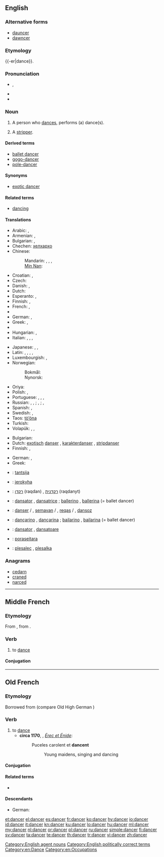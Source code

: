 ==English==
{{wikipedia|lang=en}}

===Alternative forms===
* [[dauncer]] {{qualifier|obsolete}}
* [[dawncer]] {{qualifier|obsolete}}

===Etymology===
{{-er|dance}}.

===Pronunciation===

* {{a|UK}} {{IPA|/ˈdæns.ə(ɹ)/}}, {{X-SAMPA|/"d{ns.@(r)/}}
* {{audio|en-us-dancer.ogg|Audio (US)}}
* {{rhymes|ɑːnsə(ɹ)|ænse(ɹ)}}

===Noun===
{{en-noun}}

# A person who [[dance]]s, performs (a) dance(s).
# {{euphemistic}} A [[stripper]].

====Derived terms====
* [[ballet dancer]]
* [[gogo-dancer]]
* [[pole-dancer]]

====Synonyms====
* {{sense|euphemism for stripper}} [[exotic dancer]]

====Related terms====
* [[dancing]]

====Translations====
{{trans-top|person who dances}}
* Arabic: {{t|ar|راقص|m|tr=raaqiS}}, {{t|ar|راقصة|f|tr=raaqiSa}}
* Armenian: {{qualifier|male}} {{t-|hy|պարող|tr=paroġ}}, {{qualifier|female}} {{t-|hy|պարուհի|tr=paruhi}}
* Bulgarian: {{t|bg|танцьор|m}}, {{t|bg|балетист|m}}
* Chechen: [[хелхархо]]
* Chinese:
*: Mandarin: {{t-|cmn|舞蹈家|tr=wǔdǎojiā|sc=Hani}}, {{t|cmn|舞蹈演員|sc=Hani}}, {{t|cmn|舞蹈演员|tr=wǔdǎo yǎnyuán|sc=Hani}}, {{t|cmn|跳舞者|tr=tiàowǔ-zhě|sc=Hani}}
*: [[Min Nan]]: {{tø|nan|舞蹈家|tr=bú-tō-ka|sc=Hans}}
* Croatian: {{t+|hr|plesač|m|alt=plèsāč}}, {{t-|hr|plesačica|f|alt=plesàčica}}
* Czech: {{t-|cs|tanečník|m}}
* Danish: {{t-|da|danser|c}}, {{t-|da|danserinde|c}}
* Dutch: {{t+|nl|danser|m}}
* Esperanto: {{t|eo|dancisto}}, {{qualifier|female}} {{t|eo|dancistino}}
* Finnish: {{t+|fi|tanssija}}, {{t+|fi|tanssijatar}}
* French: {{t+|fr|danseur|m}}, {{t+|fr|danseuse|f}}
* {{trreq|Georgian}}
* German: {{t-|de|Tänzer|m}}, {{t-|de|Tänzerin|f}}
* Greek: {{t+|el|χορευτής|m|tr=chorevtís}}, {{t+|el|χορεύτρια|f|tr=chorévtria}}
* {{trreq|hi}}
* Hungarian: {{t+|hu|táncos|m}}, {{t+|hu|táncosnő|f}}
* Italian: {{t-|it|ballerino|m}}, {{t+|it|ballerina|f}}, {{t-|it|danzatore|m}}, {{t-|it|danzatrice|f}}
{{trans-mid}}
* Japanese: {{t|ja|ダンサー|tr=dansā}}, {{t|ja|踊り子|tr=おどりこ, odoriko}} {{qualifier|female dancer}}, {{t|ja|舞踊家|tr=ぶようか, buyōka}}
* Latin: {{t|la|saltator|m}}, {{t|la|saltatrix|f}}, {{t|la|histrio|m}}, {{t|la|ludius|m}}, {{t|la|ludia|f}}
* Luxembourgish: {{t|lb|Dänzer|m}}, {{t|lb|Dänzerin|f}}
* Norwegian:
*: Bokmål: {{t|nb|danser|m}}
*: Nynorsk: {{t|nn|dansar|m}}
* Oriya: {{t|or|ନର୍ତ୍ତକ|sc=Orya}}
* Polish: {{t+|pl|tancerz|m}}, {{t+|pl|tancerka|f}}
* Portuguese: {{t|pt|bailarino|m}}, {{t|pt|bailarina|f}}, {{t|pt|dançarino|m}}, {{t|pt|dançarina|f}}
* Russian: {{t|ru|танцор|m|tr=tancór}}, {{t+|ru|танцовщик|m|tr=tancóvščik}}, {{t+|ru|танцовщица|f|tr=tancóvščica}}; {{t|ru|балерун|m|tr=balerún}}, {{t+|ru|балерина|f|tr=balerína}} {{qualifier|ballet dancer}}; {{t|ru|плясун|m|tr=pljasún}}, {{t|ru|плясунья|f|tr=pljasún'ja}}
* Spanish: {{t+|es|bailarín|m}}, {{t-|es|bailarina|f}}
* Swedish: {{t+|sv|dansare|c}}, {{t-|sv|dansös|c}}
* Taos: [[tò’óna]]
* Turkish: {{t+|tr|dansçı}}
* Volapük: {{qualifier|♂♀}} {{t|vo|danüdan}}, {{qualifier|♂}} {{t|vo|hidanüdan}}, {{qualifier|♀}} {{t|vo|jidanüdan}}
{{trans-bottom}}

{{trans-top|euphemism for stripper}}
* Bulgarian: {{t|bg|танцьорка|f}}
* Dutch: [[exotisch]] [[danser]] {{m}}, [[karakterdanser]] {{m}}, [[stripdanser]] {{m}}
* Finnish: {{t+|fi|tanssija}}, {{t+|fi|tanssijatar}}
{{trans-mid}}
* German: {{t-|de|Tänzerin|f}}, {{t-|de|Tänzer|m}}
* Greek: {{t+|el|χορεύτρια|f}}
{{trans-bottom}}

{{checktrans-top}}
* {{ttbc|et}}: [[tantsija]]
* {{ttbc|gn}}: [[jerokyha]]
* {{ttbc|he}}: [[רקדן]] (raqdan) {{m}}, [[רקדנית]] (raqdanyt) {{f}}
* {{ttbc|ia}}: [[dansator]] {{m}}, [[dansatrice]] {{f}}; [[ballerino]] {{m}}, [[ballerina]] {{f}} (= ballet dancer)
{{trans-mid}}
* {{ttbc|ku}}: [[danser]] {{m}} / {{f}}, [[semavan]] {{m}} / {{f}}, [[reqas]] {{m}} / {{f}}, [[dansoz]] {{f}}
* {{ttbc|pt}}: [[dançarino]] {{m}}, [[dançarina]] {{f}}; [[bailarino]] {{m}}, [[bailarina]] {{f}} (= ballet dancer)
* {{ttbc|ro}}: [[dansator]] {{m}}, [[dansatoare]] {{f}}
* {{ttbc|tpn}}: [[poraseitara]]
* {{ttbc|sl}}: [[plesalec]] {{m}}, [[plesalka]] {{f}}
{{trans-bottom}}

===Anagrams===
* [[cedarn#English|cedarn]]
* [[craned#English|craned]]
* [[narced#English|narced]]

[[Category:English agent nouns]]
[[Category:English politically correct terms]]
[[Category:en:Dance]]
[[Category:en:Occupations]]

----

==Middle French==

===Etymology===
From {{etyl|fro|frm}}, from {{etyl|frk|frm}} {{recons|dansōn|lang=frk|sc=Latn}}.

===Verb===
{{head|frm|verb}}

# to [[dance]]

====Conjugation====
{{frm-conj-cer|dan}}

----

==Old French==

===Etymology===
Borrowed from {{etyl|frk|fro}} {{recons|dansōn|lang=frk}} (compare Old High German {{term|danson|lang=goh}})

===Verb===
{{head|fro|verb}}

# to [[dance]]
#* '''circa 1170''', {{w|Chrétien de Troyes}}, ''[[s:fr:Érec et Énide|Érec et Énide]]'':
#*: Puceles carolent et '''dancent'''
#*:: Young maidens, singing and dancing

====Conjugation====
{{fro-conj-cer|dan}}

====Related terms====
* {{l|fro|dance}}

====Descendants====
* German: {{l|de|tanzen}}

[[et:dancer]]
[[el:dancer]]
[[es:dancer]]
[[fr:dancer]]
[[ko:dancer]]
[[hy:dancer]]
[[io:dancer]]
[[id:dancer]]
[[it:dancer]]
[[kn:dancer]]
[[ku:dancer]]
[[lo:dancer]]
[[hu:dancer]]
[[ml:dancer]]
[[my:dancer]]
[[nl:dancer]]
[[or:dancer]]
[[pl:dancer]]
[[ru:dancer]]
[[simple:dancer]]
[[fi:dancer]]
[[sv:dancer]]
[[ta:dancer]]
[[te:dancer]]
[[th:dancer]]
[[tr:dancer]]
[[vi:dancer]]
[[zh:dancer]]